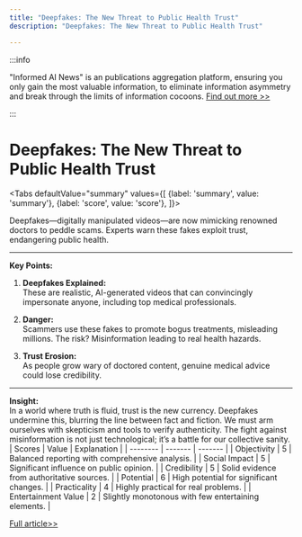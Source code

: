 ```yaml
---
title: "Deepfakes: The New Threat to Public Health Trust"
description: "Deepfakes: The New Threat to Public Health Trust"

---
```



:::info

"Informed AI News" is an publications aggregation platform, ensuring you only gain the most valuable information, to eliminate information asymmetry and break through the limits of information cocoons.  [Find out more >>](/)

:::

# Deepfakes: The New Threat to Public Health Trust


<Tabs
	defaultValue="summary"
	values={[
	{label: 'summary', value: 'summary'},
	{label: 'score', value: 'score'},
]}>
<TabItem value="summary">


Deepfakes—digitally manipulated videos—are now mimicking renowned doctors to peddle scams. Experts warn these fakes exploit trust, endangering public health.

---

**Key Points:**

1. **Deepfakes Explained:**  
   These are realistic, AI-generated videos that can convincingly impersonate anyone, including top medical professionals.

2. **Danger:**  
   Scammers use these fakes to promote bogus treatments, misleading millions. The risk? Misinformation leading to real health hazards.

3. **Trust Erosion:**  
   As people grow wary of doctored content, genuine medical advice could lose credibility.

---

**Insight:**  
In a world where truth is fluid, trust is the new currency. Deepfakes undermine this, blurring the line between fact and fiction. We must arm ourselves with skepticism and tools to verify authenticity. The fight against misinformation is not just technological; it’s a battle for our collective sanity.
</TabItem>
<TabItem value="score">
	| Scores     | Value   | Explanation |
	| -------- | ------- | ------- |
	| Objectivity  | 5    | Balanced reporting with comprehensive analysis.    |
	| Social Impact | 5     | Significant influence on public opinion.    |
	| Credibility    | 5    | Solid evidence from authoritative sources.    |
	| Potential    | 6    | High potential for significant changes.    |
	| Practicality    | 4    | Highly practical for real problems.    |
	| Entertainment Value    | 2    | Slightly monotonous with few entertaining elements.    |
</TabItem>
</Tabs>

[Full article>>](https://medicalxpress.com/news/2024-09-beware-deepfakes-famous-doctors-scams.html)
